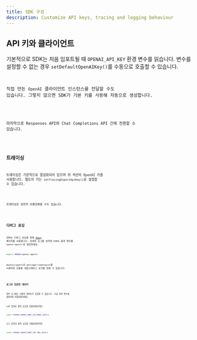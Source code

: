 ```yaml
---
title: SDK 구성
description: Customize API keys, tracing and logging behaviour
---
```



## API 키와 클라이언트

기본적으로 SDK는 처음 임포트될 때 `OPENAI_API_KEY` 환경 변수를 읽습니다. 변수를 설정할 수 없는 경우 `setDefaultOpenAIKey()`를 수동으로 호출할 수 있습니다.

<Code
  lang="typescript"
  code={setDefaultOpenAIKeyExample}
  title="기본 OpenAI 키 설정"
/>

직접 만든 `OpenAI` 클라이언트 인스턴스를 전달할 수도 있습니다. 그렇지 않으면 SDK가 기본 키를 사용해 자동으로 생성합니다.

<Code
  lang="typescript"
  code={setDefaultOpenAIClientExample}
  title="기본 OpenAI 클라이언트 설정"
/>

마지막으로 Responses API와 Chat Completions API 간에 전환할 수 있습니다.

<Code lang="typescript" code={setOpenAIAPIExample} title="OpenAI API 설정" />

## 트레이싱

트레이싱은 기본적으로 활성화되어 있으며 위 섹션의 OpenAI 키를 사용합니다. 별도의 키는 `setTracingExportApiKey()`로 설정할 수 있습니다.

<Code
  lang="typescript"
  code={setTracingExportApiKeyExample}
  title="트레이싱 내보내기 API 키 설정"
/>

트레이싱은 완전히 비활성화할 수도 있습니다.

<Code
  lang="typescript"
  code={setTracingDisabledExample}
  title="트레이싱 비활성화"
/>

## 디버그 로깅

SDK는 디버그 로깅을 위해 [`debug`](https://www.npmjs.com/package/debug) 패키지를 사용합니다. 자세한 로그를 보려면 `DEBUG` 환경 변수를 `openai-agents*`로 설정하세요.

```bash
export DEBUG=openai-agents*
```

`@openai/agents`의 `getLogger(namespace)`를 사용하여 모듈용 네임스페이스 로거를 얻을 수 있습니다.

<Code lang="typescript" code={getLoggerExample} title="로거 가져오기" />

### 로그의 민감한 데이터

일부 로그에는 사용자 데이터가 포함될 수 있습니다. 다음 환경 변수를 설정하여 비활성화하세요.

LLM 입력과 출력 로깅을 비활성화하려면:

```bash
export OPENAI_AGENTS_DONT_LOG_MODEL_DATA=1
```

도구 입력과 출력 로깅을 비활성화하려면:

```bash
export OPENAI_AGENTS_DONT_LOG_TOOL_DATA=1
```
